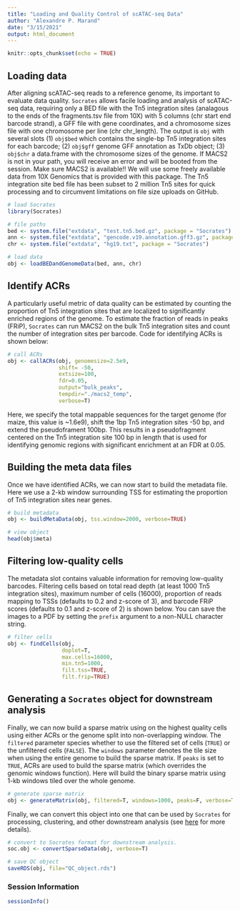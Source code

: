 ```yaml
---
title: "Loading and Quality Control of scATAC-seq Data"
author: "Alexandre P. Marand"
date: "3/15/2021"
output: html_document
---
```

```r
knitr::opts_chunk$set(echo = TRUE)
```

## Loading data

After aligning scATAC-seq reads to a reference genome, its important to evaluate data quality. `Socrates` allows facile loading and analysis of scATAC-seq data, requiring only a BED file with the Tn5 integration sites (analagous to the ends of the fragments.tsv file from 10X) with 5 columns (chr start end barcode strand), a GFF file with gene coordinates, and a chromosome sizes file with one chromosome per line (chr chr_length). The output is `obj` with several slots (1) `obj$bed` which contains the single-bp Tn5 integration sites for each barcode; (2) `obj$gff` genome GFF annotation as TxDb object; (3) `obj$chr` a data.frame with the chromosome sizes of the genome. If MACS2 is not in your path, you will receive an error and will be booted from the session. Make sure MACS2 is available!! We will use some freely available data from 10X Genomics that is provided with this package. The Tn5 integration site bed file has been subset to 2 million Tn5 sites for quick processing and to circumvent limitations on file size uploads on GitHub.

```r

# load Socrates
library(Socrates)

# file paths
bed <- system.file("extdata", "test.tn5.bed.gz", package = "Socrates")
ann <- system.file("extdata", "gencode.v19.annotation.gff3.gz", package = "Socrates")
chr <- system.file("extdata", "hg19.txt", package = "Socrates")

# load data
obj <- loadBEDandGenomeData(bed, ann, chr)

```

## Identify ACRs

A particularly useful metric of data quality can be estimated by counting the proportion of Tn5 integration sites that are localized to significantly enriched regions of the genome. To estimate the fraction of reads in peaks (FRiP), `Socrates` can run MACS2 on the bulk Tn5 integration sites and count the number of integration sites per barcode. Code for identifying ACRs is shown below:

```r

# call ACRs
obj <- callACRs(obj, genomesize=2.5e9, 
                shift= -50, 
                extsize=100,
                fdr=0.05,
                output="bulk_peaks", 
                tempdir="./macs2_temp", 
                verbose=T)

```

Here, we specify the total mappable sequences for the target genome (for maize, this value is ~1.6e9), shift the 1bp Tn5 integration sites -50 bp, and extend the pseudoframent 100bp. This results in a pseudofragment centered on the Tn5 integration site 100 bp in length that is used for identifying genomic regions with significant enrichment at an FDR at 0.05.


## Building the meta data files

Once we have identified ACRs, we can now start to build the metadata file. Here we use a 2-kb window surrounding TSS for estimating the proportion of Tn5 integration sites near genes. 

```r

# build metadata
obj <- buildMetaData(obj, tss.window=2000, verbose=TRUE)

# view object
head(obj$meta)

```


## Filtering low-quality cells

The metadata slot contains valuable information for removing low-quality barcodes. Filtering cells based on total read depth (at least 1000 Tn5 integration sites), maximum number of cells (16000), proportion of reads mapping to TSSs (defaults to 0.2 and z-score of 3), and barcode FRiP scores (defaults to 0.1 and z-score of 2) is shown below. You can save the images to a PDF by setting the `prefix` argument to a non-NULL character string. 

```r

# filter cells
obj <- findCells(obj, 
                 doplot=T,
                 max.cells=16000,
                 min.tn5=1000,
                 filt.tss=TRUE, 
                 filt.frip=TRUE)

```

## Generating a `Socrates` object for downstream analysis

Finally, we can now build a sparse matrix using on the highest quality cells using either ACRs or the genome split into non-overlapping window. The `filtered` parameter species whether to use the filtered set of cells (`TRUE`) or the unfiltered cells (`FALSE`). The `windows` parameter denotes the tile size when using the entire genome to build the sparse matrix. If `peaks` is set to `TRUE`, ACRs are used to build the sparse matrix (which overrides the genomic windows function). Here will build the binary sparse matrix using 1-kb windows tiled over the whole genome. 

```r

# generate sparse matrix
obj <- generateMatrix(obj, filtered=T, windows=1000, peaks=F, verbose=T)

```

Finally, we can convert this object into one that can be used by `Socrates` for processing, clustering, and other downstream analysis (see [here](https://htmlpreview.github.io/?https://github.com/plantformatics/Socrates/blob/main/vignettes/Socrates_simple_clustering_tutorial.html) for more details). 

```r

# convert to Socrates format for downstream analysis. 
soc.obj <- convertSparseData(obj, verbose=T)

# save QC object
saveRDS(obj, file="QC_object.rds")

```


### Session Information

```r
sessionInfo()
```
